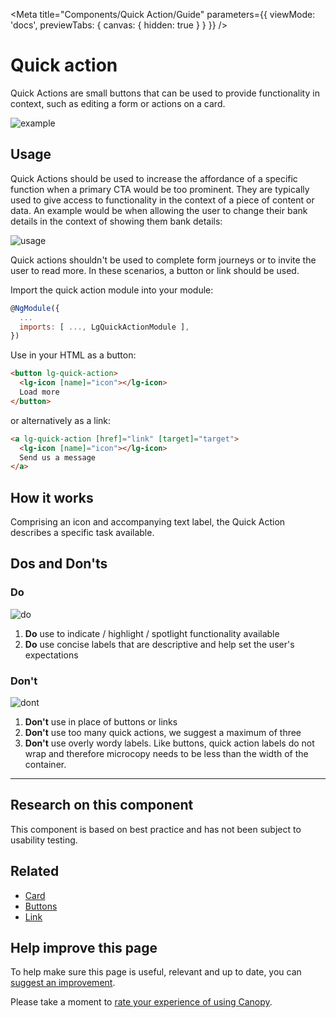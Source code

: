 
<Meta title="Components/Quick Action/Guide" parameters={{ viewMode: 'docs', previewTabs: { canvas: { hidden: true } } }} />

# Quick action

<p class="standfirst">Quick Actions are small buttons that can be used to provide functionality in context, such as editing a form or actions on a card.</p>

![example](docs/quick-action/example.png)

## Usage

Quick Actions should be used to increase the affordance of a specific function when a primary CTA would be too prominent. They are typically used to give access to functionality in the context of a piece of content or data. An example would be when allowing the user to change their bank details in the context of showing them bank details:

![usage](docs/quick-action/usage.png)

Quick actions shouldn't be used to complete form journeys or to invite the user to read more. In these scenarios, a button or link should be used.

Import the quick action module into your module:

```js
@NgModule({
  ...
  imports: [ ..., LgQuickActionModule ],
})
```

Use in your HTML as a button:

```html
<button lg-quick-action>
  <lg-icon [name]="icon"></lg-icon>
  Load more
</button>
```

or alternatively as a link:

```html
<a lg-quick-action [href]="link" [target]="target">
  <lg-icon [name]="icon"></lg-icon>
  Send us a message
</a>
```

## How it works

Comprising an icon and accompanying text label, the Quick Action describes a specific task available.

## Dos and Don'ts

### Do

![do](docs/quick-action/do.png)

1. **Do** use to indicate / highlight / spotlight functionality available
2. **Do** use concise labels that are descriptive and help set the user's expectations

### Don't

![dont](docs/quick-action/dont.png)

1. **Don't** use in place of buttons or links
2. **Don't** use too many quick actions, we suggest a maximum of three
3. **Don't** use overly wordy labels. Like buttons, quick action labels do not wrap and therefore microcopy needs to be less than the width of the container.

------

## Research on this component

This component is based on best practice and has not been subject to usability testing.

## Related

- [Card](./?path=/docs/components-card-guide--page)
- [Buttons](./?path=/docs/components-button-guide--page)
- [Link](./?path=/docs/style-links--links)

## Help improve this page

To help make sure this page is useful, relevant and up to date, you can <a href="https://forms.office.com/r/6UMyXFeupH" target="_blank">suggest an improvement</a>.

Please take a moment to <a href="https://forms.office.com/r/ryiKP7ygUK" target="_blank">rate your experience of using Canopy</a>.
